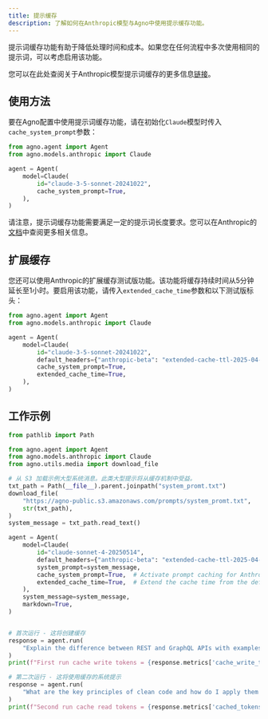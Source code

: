 ```yaml
---
title: 提示缓存
description: 了解如何在Anthropic模型与Agno中使用提示缓存功能。
---
```

提示词缓存功能有助于降低处理时间和成本。如果您在任何流程中多次使用相同的提示词，可以考虑启用该功能。

您可以在此处查阅关于Anthropic模型提示词缓存的更多信息[链接](https://docs.anthropic.com/en/docs/build-with-claude/prompt-caching)。

## 使用方法

要在Agno配置中使用提示词缓存功能，请在初始化`Claude`模型时传入`cache_system_prompt`参数：

```python
from agno.agent import Agent
from agno.models.anthropic import Claude

agent = Agent(
    model=Claude(
        id="claude-3-5-sonnet-20241022",
        cache_system_prompt=True,
    ),
)
```

请注意，提示词缓存功能需要满足一定的提示词长度要求。您可以在Anthropic的[文档](https://docs.anthropic.com/en/docs/build-with-claude/prompt-caching#cache-limitations)中查阅更多相关信息。

## 扩展缓存

您还可以使用Anthropic的扩展缓存测试版功能。该功能将缓存持续时间从5分钟延长至1小时。要启用该功能，请传入`extended_cache_time`参数和以下测试版标头：

```python
from agno.agent import Agent
from agno.models.anthropic import Claude

agent = Agent(
    model=Claude(
        id="claude-3-5-sonnet-20241022",
        default_headers={"anthropic-beta": "extended-cache-ttl-2025-04-11"},
        cache_system_prompt=True,
        extended_cache_time=True,
    ),
)
```

## 工作示例

```python cookbook/models/anthropic/prompt_caching_extended.py
from pathlib import Path

from agno.agent import Agent
from agno.models.anthropic import Claude
from agno.utils.media import download_file

# 从 S3 加载示例大型系统消息。此类大型提示将从缓存机制中受益。
txt_path = Path(__file__).parent.joinpath("system_promt.txt")
download_file(
    "https://agno-public.s3.amazonaws.com/prompts/system_promt.txt",
    str(txt_path),
)
system_message = txt_path.read_text()

agent = Agent(
    model=Claude(
        id="claude-sonnet-4-20250514",
        default_headers={"anthropic-beta": "extended-cache-ttl-2025-04-11"}, # Set the beta header to use the extended cache time
        system_prompt=system_message,
        cache_system_prompt=True,  # Activate prompt caching for Anthropic to cache the system prompt
        extended_cache_time=True,  # Extend the cache time from the default to 1 hour
    ),
    system_message=system_message,
    markdown=True,
)


# 首次运行 - 这将创建缓存
response = agent.run(
    "Explain the difference between REST and GraphQL APIs with examples"
)
print(f"First run cache write tokens = {response.metrics['cache_write_tokens']}")  # type: ignore

# 第二次运行 - 这将使用缓存的系统提示
response = agent.run(
    "What are the key principles of clean code and how do I apply them in Python?"
)
print(f"Second run cache read tokens = {response.metrics['cached_tokens']}")  # type: ignore
```